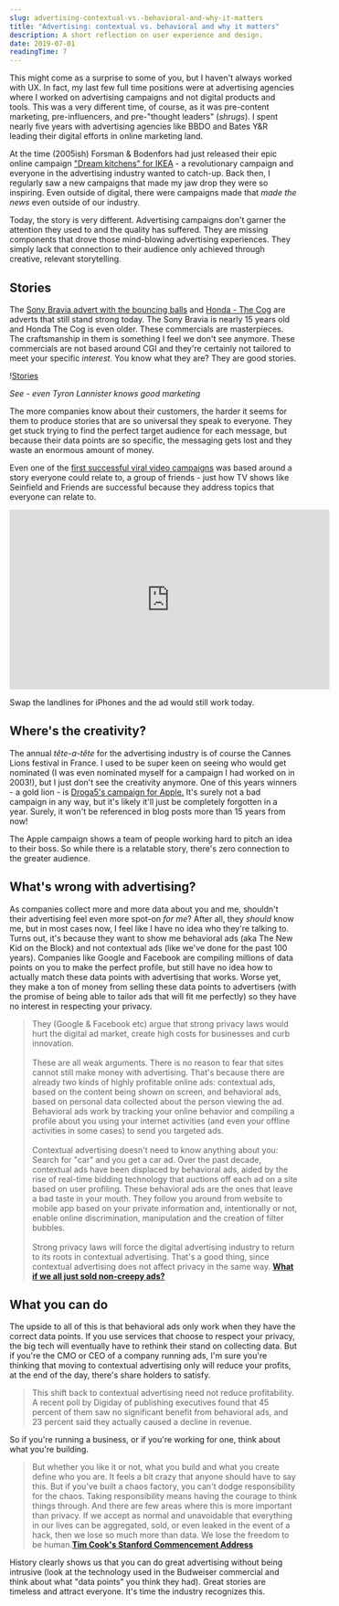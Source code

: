 ```yaml
---
slug: advertising-contextual-vs.-behavioral-and-why-it-matters
title: "Advertising: contextual vs. behavioral and why it matters"
description: A short reflection on user experience and design.
date: 2019-07-01
readingTime: 7
---
```


This might come as a surprise to some of you, but I haven't always worked with UX. In fact, my last few full time positions were at advertising agencies where I worked on advertising campaigns and not digital products and tools. This was a very different time, of course, as it was pre-content marketing, pre-influencers, and pre-"thought leaders" (_shrugs_). I spent nearly five years with advertising agencies like BBDO and Bates Y&R leading their digital efforts in online marketing land.

At the time (2005ish) Forsman & Bodenfors had just released their epic online campaign <a href="https://forsman.co/work/ikea/dreamkitchen-for-everyone">"Dream kitchens" for IKEA</a> - a revolutionary campaign and everyone in the advertising industry wanted to catch-up. Back then, I regularly saw a new campaigns that made my jaw drop they were so inspiring. Even outside of digital, there were campaigns made that _made the news_ even outside of our industry.

Today, the story is very different. Advertising campaigns don't garner the attention they used to and the quality has suffered. They are missing components that drove those mind-blowing advertising experiences. They simply lack that connection to their audience only achieved through creative, relevant storytelling.

## Stories

The <a href="https://www.youtube.com/watch?v=spB4ezsQ6II">Sony Bravia advert with the bouncing balls</a> and <a href="https://www.youtube.com/watch?v=_ve4M4UsJQo">Honda - The Cog</a> are adverts that still stand strong today. The Sony Bravia is nearly 15 years old and Honda The Cog is even older. These commercials are masterpieces. The craftsmanship in them is something I feel we don't see anymore. These commercials are not based around CGI and they're certainly not tailored to meet your specific _interest._ You know what they are? They are good stories.

!<a href="/images/articles/stories.webp">Stories</a>

_See - even Tyron Lannister knows good marketing_

The more companies know about their customers, the harder it seems for them to produce stories that are so universal they speak to everyone. They get stuck trying to find the perfect target audience for each message, but because their data points are so specific, the messaging gets lost and they waste an enormous amount of money.

Even one of the <a href="https://www.youtube.com/watch?v=tauYnVE6ykU">first successful viral video campaigns</a> was based around a story everyone could relate to, a group of friends - just how TV shows like Seinfield and Friends are successful because they address topics that everyone can relate to.

<iframe width="560" height="315" src="https://www.youtube.com/embed/tauYnVE6ykU" frameborder="0" allow="accelerometer; autoplay; encrypted-media; gyroscope; picture-in-picture" allowfullscreen></iframe>

Swap the landlines for iPhones and the ad would still work today.

## Where's the creativity?

The annual _tête-a-tête_ for the advertising industry is of course the Cannes Lions festival in France. I used to be super keen on seeing who would get nominated (I was even nominated myself for a campaign I had worked on in 2003!), but I just don't see the creativity anymore. One of this years winners - a gold lion - is <a href="https://www.youtube.com/watch?v=G9TdA8d5aaU">Droga5's campaign for Apple.</a> It's surely not a bad campaign in any way, but it's likely it'll just be completely forgotten in a year. Surely, it won't be referenced in blog posts more than 15 years from now!

The Apple campaign shows a team of people working hard to pitch an idea to their boss. So while there is a relatable story, there's zero connection to the greater audience.

## What's wrong with advertising?

As companies collect more and more data about you and me, shouldn't their advertising feel even more spot-on _for me_? After all, they _should_ know me, but in most cases now, I feel like I have no idea who they're talking to. Turns out, it's because they want to show me behavioral ads (aka The New Kid on the Block) and not contextual ads (like we've done for the past 100 years). Companies like Google and Facebook are compiling millions of data points on you to make the perfect profile, but still have no idea how to actually match these data points with advertising that works. Worse yet, they make a ton of money from selling these data points to advertisers (with the promise of being able to tailor ads that will fit me perfectly) so they have no interest in respecting your privacy.

> They (Google & Facebook etc) argue that strong privacy laws would hurt the digital ad market, create high costs for businesses and curb innovation.
> <br /><br />
> These are all weak arguments. There is no reason to fear that sites cannot still make money with advertising. That's because there are already two kinds of highly profitable online ads: contextual ads, based on the content being shown on screen, and behavioral ads, based on personal data collected about the person viewing the ad. Behavioral ads work by tracking your online behavior and compiling a profile about you using your internet activities (and even your offline activities in some cases) to send you targeted ads.
> <br /><br />
> Contextual advertising doesn't need to know anything about you: Search for "car" and you get a car ad. Over the past decade, contextual ads have been displaced by behavioral ads, aided by the rise of real-time bidding technology that auctions off each ad on a site based on user profiling. These behavioral ads are the ones that leave a bad taste in your mouth. They follow you around from website to mobile app based on your private information and, intentionally or not, enable online discrimination, manipulation and the creation of filter bubbles.<br /><br />
> Strong privacy laws will force the digital advertising industry to return to its roots in contextual advertising. That's a good thing, since contextual advertising does not affect privacy in the same way.
> **<a href="https://www.nytimes.com/2019/06/19/opinion/facebook-google-privacy.html">What if we all just sold non-creepy ads?</a>**

## What you can do

The upside to all of this is that behavioral ads only work when they have the correct data points. If you use services that choose to respect your privacy, the big tech will eventually have to rethink their stand on collecting data. But if you're the CMO or CEO of a company running ads, I'm sure you're thinking that moving to contextual advertising only will reduce your profits, at the end of the day, there's share holders to satisfy.

> This shift back to contextual advertising need not reduce profitability. A recent poll by Digiday of publishing executives found that 45 percent of them saw no significant benefit from behavioral ads, and 23 percent said they actually caused a decline in revenue.

So if you're running a business, or if you're working for one, think about what you're building.

> But whether you like it or not, what you build and what you create define who you are. It feels a bit crazy that anyone should have to say this. But if you've built a chaos factory, you can't dodge responsibility for the chaos. Taking responsibility means having the courage to think things through. And there are few areas where this is more important than privacy. If we accept as normal and unavoidable that everything in our lives can be aggregated, sold, or even leaked in the event of a hack, then we lose so much more than data. We lose the freedom to be human.**<a href="/tim-cook-stanford/">Tim Cook's Stanford Commencement Address</a>**

History clearly shows us that you can do great advertising without being intrusive (look at the technology used in the Budweiser commercial and think about what "data points" you think they had). Great stories are timeless and attract everyone. It's time the industry recognizes this.